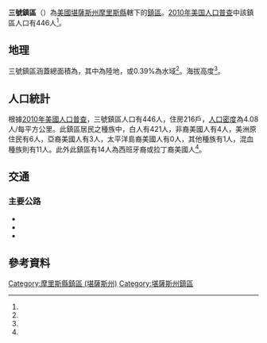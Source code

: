 {{noteTA
|G1=USState
}}
{{Infobox settlement
|official_name = 三號鎮區
|native_name = Township 3
|settlement_type = 鎮區
|pushpin_map=USA Kansas
|coordinates_display = inline,title
|coordinates_region = US-KS
|subdivision_type = [[世界政區索引|國家]]
|subdivision_name = [[美国|美国]]
|subdivision_type1 = [[美國行政區劃|州]]
|subdivision_name1 = [[堪薩斯州|堪薩斯州]]
|subdivision_type2 = [[堪薩斯州行政區劃|縣]]
|subdivision_name2 = [[摩里斯縣_(堪薩斯州)|摩里斯縣]]
|area_total_km2 = 109.23
|area_land_km2 = 108.81
|area_water_km2 = 0.42
|area_total_sq_mi =
|area_land_sq_mi =
|area_water_sq_mi =
|area_water_percent = 0.39
|population_as_of = [[2010年美国人口普查|2010]]
|population_footnotes = <ref name="Census 2010">{{cite web| url=http://factfinder2.census.gov| title=Race, Hispanic or Latino, Age, and Housing Occupancy: 2010 Census Redistricting Data, Township 3, Morris County, Kansas| publisher=U.S. Census Bureau, American FactFinder 2| accessdate=2017-03-28| archive-date=2013-09-11| archive-url=https://web.archive.org/web/20130911234518/http://factfinder2.census.gov/| dead-url=no}}</ref>
|population_total = 446
|population_density_km2 = auto
|elevation_footnotes = <ref name="gnis"/>
|elevation_m = 437
|elevation_ft = 
|latd = 38
|latm = 49
|lats = 08
|latNS = N
|longd = 96
|longm = 34
|longs = 08
|longEW = W
|postal_code_type =
|postal_code = 
|blank_name = [[聯邦資料處理標準|FIPS代碼]]
|blank_info = 20-71210
|blank1_name = [[地名信息系统|GNIS編號]] 
|blank1_info = 485451<ref name="gnis">{{cite web |url= {{Gnis3|485451}} |title= Township 3, Morris County, Kansas|work= [[Geographic_Names_Information_System|Geographic Names Information System]]|publisher= [[United_States_Geological_Survey|United States Geological Survey]] |accessdate= 2017-03-28 }}</ref>
|website = 
|footnotes = 
}}

'''三號鎮區'''（{{lang-en|'''Township 3'''}}）為[[美國|美國]][[堪薩斯州|堪薩斯州]][[摩里斯縣_(堪薩斯州)|摩里斯縣]]轄下的[[行政鎮區|鎮區]]。[[2010年美国人口普查|2010年美国人口普查]]中該鎮區人口有446人<ref name="Census 2010"/>。

==地理==
三號鎮區涵蓋總面積為{{convert|109.23|km2|sqmi}}，其中{{convert|108.81|km2|sqmi}}為陸地，{{convert|0.42|km2|sqmi}}或0.39%為水域<ref name="Census 2010"/>。海拔高度{{convert|437|m|ft}}<ref name="gnis"/>。

==人口統計==
根據[[2010年美國人口普查|2010年美國人口普查]]，三號鎮區人口有446人，住房216戶，[[人口密度|人口密度]]為4.08人/每平方公里。此鎮區居民之種族中，白人有421人，非裔美國人有4人，美洲原住民有6人，亞裔美國人有3人，太平洋島裔美國人有0人，其他種族有1人，混血種族則有11人。此外此鎮區有14人為西班牙裔或拉丁裔美國人<ref name="Census 2010"/>。

==交通==
===主要公路===
*{{Jct|state=KS|KS|4}}
*{{Jct|state=KS|KS|57}}
*{{Jct|state=KS|KS|177}}

==參考資料==
{{reflist}}

{{摩里斯縣 (堪薩斯州)}}

{{DEFAULTSORT: 03}}
[[Category:摩里斯縣鎮區_(堪薩斯州)|Category:摩里斯縣鎮區 (堪薩斯州)]]
[[Category:堪薩斯州鎮區|Category:堪薩斯州鎮區]]